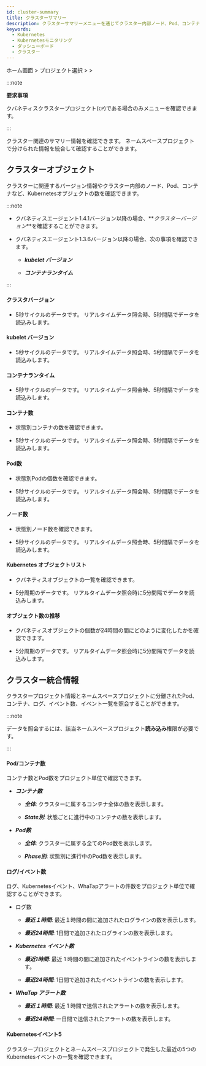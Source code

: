 ```yaml
---
id: cluster-summary
title: クラスターサマリー
description: クラスターサマリーメニューを通じてクラスター内部ノード、Pod、コンテナなどKubernetesオブジェクトの数と、関連したバージョン情報を確認できます。
keywords:
  - Kubernetes
  - Kubernetesモニタリング
  - ダッシューボード
  - クラスター
---
```


ホーム画面 &gt; プロジェクト選択 &gt; <Cmdname sid="side_cluster" className="uitext" /> &gt; <Cmdname sid="side_clusterOverview" className="uitext" />

:::note

**要求事項**

クバネティスクラスタープロジェクト(<code class='my'>CP</code>)である場合のみ<Cmdname sid="side_clusterOverview" className="uitext" />メニューを確認できます。

:::

クラスター関連のサマリー情報を確認できます。 ネームスペースプロジェクトで分けられた情報を統合して確認することができます。

## クラスターオブジェクト

クラスターに関連するバージョン情報やクラスター内部のノード、Pod、コンテナなど、Kubernetesオブジェクトの数を確認できます。 

:::note 

- クバネティスエージェント1.4.1バージョン以降の場合、**_クラスターバージョン_**を確認することができます。

- クバネティスエージェント1.3.6バージョン以降の場合、次の事項を確認できます。 

  - **_kubelet バージョン_** 

  - **_コンテナランタイム_**

:::

<ImgLang img='k8s-resource-cl-sum-co.png' desc='クラスターオブジェクト' />

#### クラスタバージョン

- 5秒サイクルのデータです。 リアルタイムデータ照会時、5秒間隔でデータを読込みします。

#### kubelet バージョン

- 5秒サイクルのデータです。 リアルタイムデータ照会時、5秒間隔でデータを読込みします。

#### コンテナランタイム

- 5秒サイクルのデータです。 リアルタイムデータ照会時、5秒間隔でデータを読込みします。

#### コンテナ数

- 状態別コンテナの数を確認できます。 

- 5秒サイクルのデータです。 リアルタイムデータ照会時、5秒間隔でデータを読込みします。

#### Pod数

- 状態別Podの個数を確認できます。 

- 5秒サイクルのデータです。 リアルタイムデータ照会時、5秒間隔でデータを読込みします。

#### ノード数

- 状態別ノード数を確認できます。 

- 5秒サイクルのデータです。 リアルタイムデータ照会時、5秒間隔でデータを読込みします。

#### Kubernetes オブジェクトリスト

- クバネティスオブジェクトの一覧を確認できます。

- 5分周期のデータです。 リアルタイムデータ照会時に5分間隔でデータを読込みします。

#### オブジェクト数の推移

- クバネティスオブジェクトの個数が24時間の間にどのように変化したかを確認できます。

- 5分周期のデータです。 リアルタイムデータ照会時に5分間隔でデータを読込みします。

## クラスター統合情報

クラスタープロジェクト情報とネームスペースプロジェクトに分離されたPod、コンテナ、ログ、イベント数、イベント一覧を照会することができます。

:::note 

データを照会するには、該当ネームスペースプロジェクト**読み込み**権限が必要です。 

:::

<ImgLang img='k8s-resource-cl-sum-ci.png' desc='クラス統合情報' />

#### Pod/コンテナ数

コンテナ数とPod数をプロジェクト単位で確認できます。 

- **_コンテナ数_** 

  - **_全体_**: クラスターに属するコンテナ全体の数を表示します。 

  - **_State別_**: 状態ごとに進行中のコンテナの数を表示します。

- **_Pod数_**

  - **_全体_**: クラスターに属する全てのPod数を表示します。 

  - **_Phase別_**: 状態別に進行中のPod数を表示します。 

#### ログ/イベント数

ログ、Kubernetesイベント、WhaTapアラートの件数をプロジェクト単位で確認することができます。 

- ログ数

  - **_最近１時間_**: 最近１時間の間に追加されたログラインの数を表示します。 

  - **_最近24時間_**: 1日間で追加されたログラインの数を表示します。 

- **_Kubernetes イベント数_**

  - **_最近1時間_**: 最近 1 時間の間に追加されたイベントラインの数を表示します。 

  - **_最近24時間_**: 1日間で追加されたイベントラインの数を表示します。 

- **_WhaTap アラート数_**

  - **_最近１時間_**: 最近 1 時間で送信されたアラートの数を表示します。 

  - **_最近24時間_**: 一日間で送信されたアラートの数を表示します。 

#### Kubernetesイベント5

クラスタープロジェクトとネームスペースプロジェクトで発生した最近の5つのKubernetesイベントの一覧を確認できます。
